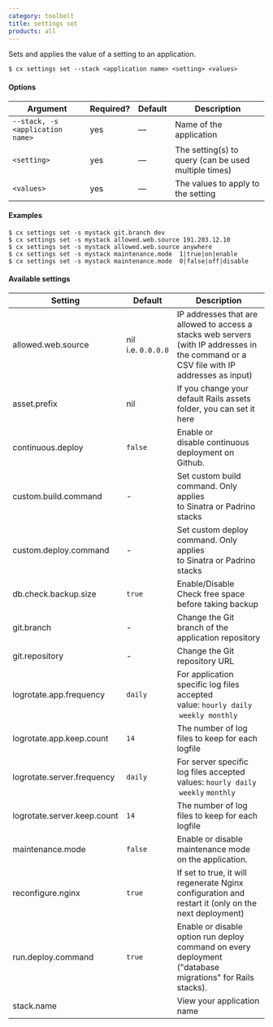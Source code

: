 ```yaml
---
category: toolbelt
title: settings set
products: all
---
```


Sets and applies the value of a setting to an application.

```shell
$ cx settings set --stack <application name> <setting> <values>
```

#### Options

| Argument | Required? | Default | Description |
|  ---  |  ---  |  ---  |  ---  |
| `--stack, -s <application name>` | yes | — | Name of the application |
| `<setting>` | yes | — | The setting(s) to query (can be used multiple times) |
| `<values>` | yes | — | The values to apply to the setting |

#### Examples

```shell
$ cx settings set -s mystack git.branch dev
$ cx settings set -s mystack allowed.web.source 191.203.12.10
$ cx settings set -s mystack allowed.web.source anywhere
$ cx settings set -s mystack maintenance.mode  1|true|on|enable
$ cx settings set -s mystack maintenance.mode  0|false|off|disable
```

#### Available settings

| Setting | Default | Description |
|  ---  |  ---  |  ---  |
| allowed.web.source | nil i.e. `0.0.0.0` | IP addresses that are allowed to access a stacks web servers (with IP addresses in the command or a CSV file with IP addresses as input) |
| asset.prefix | nil | If you change your default Rails assets folder, you can set it here |
| continuous.deploy | `false` | Enable or disable continuous deployment on Github. |
| custom.build.command | - | Set custom build command. Only applies to Sinatra or Padrino stacks |
| custom.deploy.command | - | Set custom deploy command. Only applies to Sinatra or Padrino stacks |
| db.check.backup.size | `true` | Enable/Disable Check free space before taking backup |
| git.branch | - | Change the Git branch of the application repository |
| git.repository | - | Change the Git repository URL |
| logrotate.app.frequency | `daily` | For application specific log files accepted value: `hourly`  `daily`  `weekly`  `monthly` |
| logrotate.app.keep.count | `14` | The number of log files to keep for each logfile |
| logrotate.server.frequency | `daily` | For server specific log files accepted values: `hourly`  `daily`  `weekly`  `monthly` |
| logrotate.server.keep.count | `14` | The number of log files to keep for each logfile |
| maintenance.mode | `false` | Enable or disable maintenance mode on the application. |
| reconfigure.nginx | `true` | If set to true, it will regenerate Nginx configuration and restart it (only on the next deployment) |
| run.deploy.command | `true` | Enable or disable option run deploy command on every deployment ("database migrations" for Rails stacks). |
| stack.name |  | View your application name |

